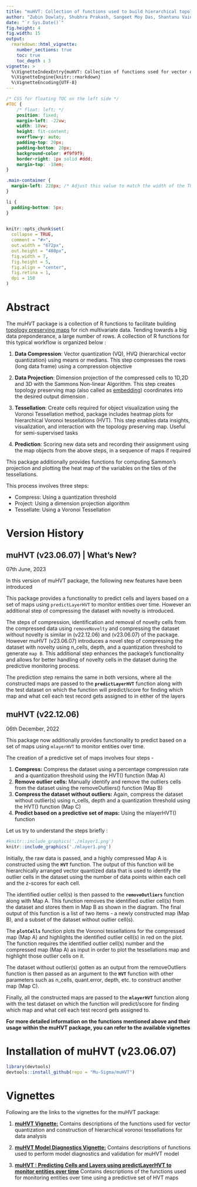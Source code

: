 ```yaml
---
title: "muHVT: Collection of functions used to build hierarchical topology preserving maps"
author: "Zubin Dowlaty, Shubhra Prakash, Sangeet Moy Das, Shantanu Vaidya, Praditi Shah, Srinivasan Sudarsanam, Somya Shambhawi "
date: "`r Sys.Date()`"
fig.height: 4
fig.width: 15
output:
  rmarkdown::html_vignette:
    number_sections: true
    toc: true
    toc_depth : 3
vignette: >
  %\VignetteIndexEntry{muHVT: Collection of functions used for vector quantization and construction of hierarchical voronoi tessellations for data analysis"}
  %\VignetteEngine{knitr::rmarkdown}
  %\VignetteEncoding{UTF-8}
---
```



```css
/* CSS for floating TOC on the left side */
#TOC {
    /* float: left; */
    position: fixed;
    margin-left: -22vw;
    width: 18vw;
    height: fit-content;
    overflow-y: auto;
    padding-top: 20px;
    padding-bottom: 20px;
    background-color: #f9f9f9;
    border-right: 1px solid #ddd;
    margin-top: -18em;
}

.main-container {
  margin-left: 220px; /* Adjust this value to match the width of the TOC + some margin */
}

li {
  padding-bottom: 5px;
}
  
```

```r
knitr::opts_chunk$set(
  collapse = TRUE,
  comment = "#>",
  out.width = "672px",
  out.height = "480px",
  fig.width = 7,
  fig.height = 5,
  fig.align = "center",
  fig.retina = 1,
  dpi = 150
)
```

# Abstract

The muHVT package is a collection of R functions to facilitate building [topology preserving maps](https://link.springer.com/chapter/10.1007/1-84628-118-0_7) for rich multivariate data. Tending towards a big data preponderance, a large number of rows. A collection of R functions for this typical workflow is organized below :

1.  **Data Compression**: Vector quantization (VQ), HVQ (hierarchical vector quantization) using means or medians. This step compresses the rows (long data frame) using a compression objective

2.  **Data Projection**: Dimension projection of the compressed cells to 1D,2D and 3D with the Sammons Non-linear Algorithm. This step creates topology preserving map (also called as [embedding](https://en.wikipedia.org/wiki/Embedding)) coordinates into the desired output dimension . 

3.  **Tessellation**: Create cells required for object visualization using the Voronoi Tessellation method, package includes heatmap plots for hierarchical Voronoi tessellations (HVT). This step enables data insights, visualization, and interaction with the topology preserving map. Useful for semi-supervised tasks

4.  **Prediction**: Scoring new data sets and recording their assignment using the map objects from the above steps, in a sequence of maps if required

This package additionally provides functions for computing Sammon’s projection and plotting the heat map of the variables on the tiles of the tessellations.

This process involves three steps:

* Compress: Using a quantization threshold
* Project: Using a dimension projection algorithm
* Tessellate: Using a Voronoi Tessellation

# Version History

## muHVT (v23.06.07) | What's New?

07th June, 2023

In this version of muHVT package, the following new features have been introduced

This package provides a functionality to predict cells and layers based on a set of maps using `predictLayerHVT` to monitor entities over time. However an additional step of compressing the dataset with novelty is introduced.

The steps of compression, identification and removal of novelty cells from the compressed data using `removeNovelty` and compressing the dataset without novelty is similar in (v22.12.06) and (v23.06.07) of the package. However muHVT (v23.06.07) introduces a novel step of compressing the dataset with novelty using n_cells, depth, and a quantization threshold to generate `map B`. This additional step enhances the package's functionality and allows for better handling of novelty cells in the dataset during the predictive monitoring process.

The prediction step remains the same in both versions, where all the constructed maps are passed to the __`predictLayerHVT`__ function along with the test dataset on which the function will predict/score for finding which map and what cell each test record gets assigned to in either of the layers

<!-- Let us try to understand the steps with the help of the diagram below - -->

<!-- ```{r predictlayer_flow,echo=FALSE,warning=FALSE,fig.show='hold',message=FALSE,out.width='90%',fig.height=8,fig.cap='Figure 1: Flow diagram for predicting based on a set of maps using predictLayerHVT()'} -->
<!-- knitr::include_graphics('./predictLayerHVT_function.png') -->
<!-- ``` -->

## muHVT (v22.12.06)

06th December, 2022

This package now additionally provides functionality to predict based on a set of maps using `mlayerHVT` to monitor entities over time.

The creation of a predictive set of maps involves four steps -

1. **Compress:** Compress the dataset using a percentage compression rate and a quantization threshold using the HVT() function (Map A)
2. **Remove outlier cells:** Manually identify and remove the outliers cells from the dataset using the removeOutliers() function (Map B)
3. **Compress the dataset without outliers:** Again, compress the dataset without outlier(s) using n_cells, depth and a quantization threshold using the HVT() function (Map C)
4. **Predict based on a predictive set of maps:** Using the mlayerHVT() function

Let us try to understand the steps briefly :

```r
#knitr::include_graphics('./mlayer1.png')
knitr::include_graphics('./mlayer1.png')
```

Initially, the raw data is passed, and a highly compressed Map A is constructed using the __`HVT`__ function. The output of this function will be hierarchically arranged vector quantized data that is used to identify the outlier cells in the dataset using the number of data points within each cell and the z-scores for each cell.

The identified outlier cell(s) is then passed to the __`removeOutliers`__ function along with Map A. This function removes the identified outlier cell(s) from the dataset and stores them in Map B as shown in the diagram. The final output of this function is a list of two items - a newly constructed map (Map B), and a subset of the dataset without outlier cell(s).

The __`plotCells`__ function plots the Voronoi tessellations for the compressed map (Map A) and highlights the identified outlier cell(s) in red on the plot. The function requires the identified outlier cell(s) number and the compressed map (Map A) as input in order to plot the tessellations map and highlight those outlier cells on it.

The dataset without outlier(s) gotten as an output from the removeOutliers function is then passed as an argument to the __`HVT`__ function with other parameters such as n_cells, quant.error, depth, etc. to construct another map (Map C).

Finally, all the constructed maps are passed to the __`mlayerHVT`__ function along with the test dataset on which the function will predict/score for finding which map and what cell each test record gets assigned to.




__For more detailed information on the functions mentioned above and their usage within the muHVT package, you can refer to the available vignettes__

# Installation of muHVT (v23.06.07)

``` r
library(devtools)
devtools::install_github(repo = "Mu-Sigma/muHVT")
```



# Vignettes

Following are the links to the vignettes for the muHVT package:


1. [**muHVT Vignette:**](https://htmlpreview.github.io/?https://github.com/Somya545/muHVT/blob/master/vignettes/muHVT_vignette.html) Contains descriptions of the functions used for vector quantization and construction of hierarchical voronoi tessellations for data analysis

2. [**muHVT Model Diagnostics Vignette:**](https://htmlpreview.github.io/?https://github.com/Somya545/muHVT/blob/master/vignettes/muHVT_model_diagnostics_vignette.html) Contains descriptions of functions used to perform model diagnostics and validation for muHVT model

3. [**muHVT : Predicting Cells and Layers using predictLayerHVT to monitor entities over time**](https://htmlpreview.github.io/?https://github.com/Somya545/muHVT/blob/master/vignettes/Predicting_Cells_and_Layers_using_predictLayerHVT.html) Contains descriptions of the functions used for monitoring entities over time using a predictive set of HVT maps





